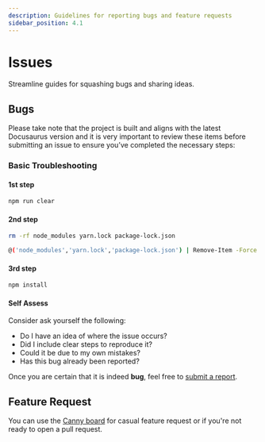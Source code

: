 ```yaml
---
description: Guidelines for reporting bugs and feature requests
sidebar_position: 4.1
---
```




# Issues
Streamline guides for squashing bugs and sharing ideas.

## Bugs
Please take note that the project is built and aligns with the latest Docusaurus version and it is very important to review these items before submitting an issue to ensure you’ve completed the necessary steps:

### Basic Troubleshooting

#### 1st step

```bash npm2yarn
npm run clear
```
#### 2nd step

<Tabs groupId="operating-systems">
  <TabItem value="bash" label="Bash">

  ```bash
  rm -rf node_modules yarn.lock package-lock.json
  ```

  </TabItem>
  <TabItem value="pwsh" label="PowerShell">

  ```sh
  @('node_modules','yarn.lock','package-lock.json') | Remove-Item -Force -Recurse -ErrorAction SilentlyContinue
  ```

  </TabItem>
</Tabs>

#### 3rd step

```bash npm2yarn
npm install
```

#### Self Assess

Consider ask yourself the following:
- Do I have an idea of where the issue occurs?
- Did I include clear steps to reproduce it?
- Could it be due to my own mistakes?
- Has this bug already been reported?

Once you are certain that it is indeed **bug**, feel free to [submit a report](https://github.com/mkeithX/mkeithx.github.io/issues/new/choose).

## Feature Request
You can use the [Canny board](/feature-requests) for casual feature request or if you're not ready to open a pull request.

<!-- 
## Feedback

We welcome feedback on how we can improve our guidelines or the contribution process itself. If you have any suggestions, please let us know by opening an issue or reaching out to us directly. -->

<!-- 

You can report [documentation-related issues](https://github.com/mkeithX/mkeithx.github.io/issues/new/choose) if you encounter any of the following:

- Undocumented API
- Need for elaboration on a particular topic
- Outdated or incorrect information
- Formatting or readability improvement

For issues related to infrastructure, please visit the [**Docusaurus website**](https://docusaurus.io/community/contributing#issues). -->

